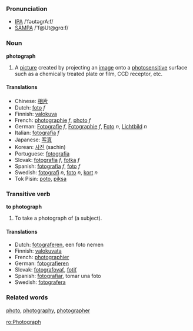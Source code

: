 ===Pronunciation===
*[[w:IPA|IPA]] /ˈfəʊtəgrA:f/
*[[w:SAMPA|SAMPA]] /'f@Ut@grɑːf/

{{wikipedia}}
===Noun===
'''photograph'''

# A [[picture]] created by projecting an [[image]] onto a [[photosensitive]] surface such as a chemically treated plate or film, CCD receptor, etc.  
====Translations====

*Chinese: [[相片]]
*Dutch: [[foto]] ''f''
*Finnish: [[valokuva]]
*French: [[photographie]] ''f'', [[photo]] ''f''
*German: [[Fotografie]] ''f'', [[Fotographie]] ''f'', [[Foto]] ''n'', [[Lichtbild]] ''n''
*Italian: [[fotografia]] ''f''
*Japanese: [[写真]]
*Korean: [[사진]] (sachin)
*Portuguese: [[fotografia]]
*Slovak: [[fotografia]] ''f'', [[fotka]] ''f''
*Spanish: [[fotografía]] ''f'', [[foto]] ''f''
*Swedish: [[fotografi]] ''n'', [[foto]] ''n'', [[kort]] ''n''
*Tok Pisin: [[poto]], [[piksa]]

===Transitive verb===
'''to photograph'''

# To take a photograph of (a subject).

====Translations====
*Dutch: [[fotograferen]], een foto nemen
*Finnish: [[valokuvata]]
*French: [[photographier]]
*German: [[fotografieren]]
*Slovak: [[fotografovať]], [[fotiť]]
*Spanish: [[fotografiar]], tomar una foto
*Swedish: [[fotografera]]

===Related words===
[[photo]], [[photography]], [[photographer]]

[[ro:Photograph]]